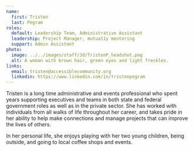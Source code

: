 ```yaml
---
name:
  first: Tristen
  last: Pegram
roles:
  default: Leadership Team, Administrative Assistant
  leadership: Project Manager, mutua11y mentoring
  support: Admin Assistant
photo:
  image: ../../images/staff/3d/TristenP_headshot.png
  alt: A woman with brown hair, green eyes and light freckles.
links:
  email: tristen@accessiblecommunity.org
  linkedin: https://www.linkedin.com/in/tristenpegram
---
```


Tristen is a long time administrative and events professional who spent years supporting executives and teams in both state and federal government roles as well as in the private sector. She has worked with individuals from all walks of life throughout her career, and takes pride in her ability to help make connections and manage projects that can improve the lives of others.

In her personal life, she enjoys playing with her two young children, being outside, and going to local coffee shops and events.
